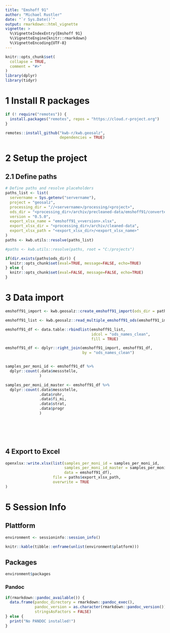 ```yaml
---
title: "Emshoff 91"
author: "Michael Rustler"
date: "`r Sys.Date()`"
output: rmarkdown::html_vignette
vignette: >
  %\VignetteIndexEntry{Emshoff 91}
  %\VignetteEngine{knitr::rmarkdown}
  %\VignetteEncoding{UTF-8}
---
```

  
```r
knitr::opts_chunk$set(
  collapse = TRUE,
  comment = "#>"
)
library(dplyr)
library(tidyr)
```

# 1 Install R packages

```r
if (! require("remotes")) {
  install.packages("remotes", repos = "https://cloud.r-project.org")
}

remotes::install_github("kwb-r/kwb.geosalz", 
                        dependencies = TRUE)
```

# 2 Setup the project 

## 2.1 Define paths

```r
# Define paths and resolve placeholders
paths_list <- list(
  servername = Sys.getenv("servername"),
  project = "geosalz", 
  processing_dir = "//<servername>/processing/<project>",
  ods_dir = "<processing_dir>/archiv/precleaned-data/emshoff91/converted_ods", 
  version = "0.5.0",
  export_xlsx_name = "emshoff91_v<version>.xlsx",
  export_xlsx_dir = "<processing_dir>/archiv/cleaned-data",
  export_xlsx_path = "<export_xlsx_dir>/<export_xlsx_name>"
)
paths <- kwb.utils::resolve(paths_list)

#paths <- kwb.utils::resolve(paths, root = "C:/projects")
```

```r
if(dir.exists(paths$ods_dir)) {
  knitr::opts_chunk$set(eval=TRUE, message=FALSE, echo=TRUE)
} else {
  knitr::opts_chunk$set(eval=FALSE, message=FALSE, echo=TRUE)
}
```


# 3 Data import


```r
emshoff91_import <- kwb.geosalz::create_emshoff91_import(ods_dir = paths$ods_dir)

emshoff91_list <- kwb.geosalz::read_multiple_emshoff91_ods(emshoff91_import)

emshoff91_df <- data.table::rbindlist(emshoff91_list, 
                                      idcol = "ods_names_clean", 
                                      fill = TRUE)

emshoff91_df <- dplyr::right_join(emshoff91_import, emshoff91_df,
                                  by = "ods_names_clean")


samples_per_moni_id <- emshoff91_df %>%  
  dplyr::count(.data$messstelle, 
               ) 

samples_per_moni_id_master <- emshoff91_df %>%  
  dplyr::count(.data$messstelle, 
               .data$rohr,
               .data$fi_mi, 
               .data$strat,
               .data$progr
               ) 




                                            
```


## 4 Export to Excel

```r
openxlsx::write.xlsx(list(samples_per_moni_id = samples_per_moni_id, 
                          samples_per_moni_id_master = samples_per_moni_id_master,
                          data = emshoff91_df),
                     file = paths$export_xlsx_path,
                     overwrite = TRUE
)
```


# 5 Session Info 

## Plattform

```r
environment <- sessioninfo::session_info()  

knitr::kable(tibble::enframe(unlist(environment$platform)))

```

## Packages

```r

environment$packages

```

### Pandoc

```r

if(rmarkdown::pandoc_available()) {
  data.frame(pandoc_directory = rmarkdown::pandoc_exec(),
             pandoc_version = as.character(rmarkdown::pandoc_version()), 
             stringsAsFactors = FALSE)
} else {
  print("No PANDOC installed!")
}

```



